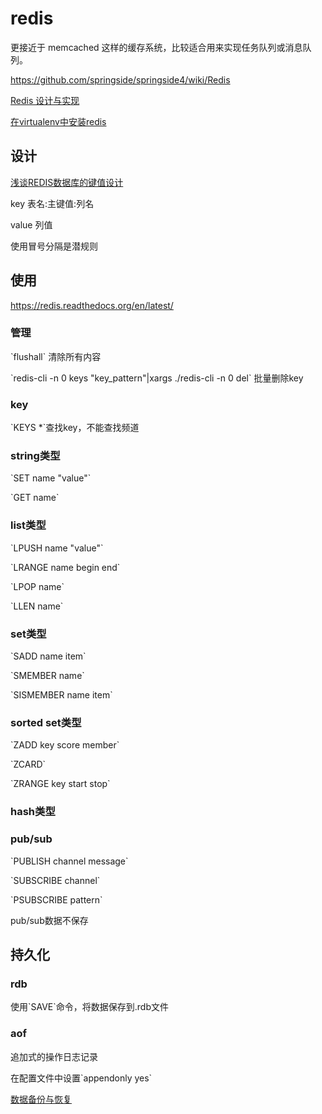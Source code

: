 = redis =
更接近于 memcached 这样的缓存系统，比较适合用来实现任务队列或消息队列。

[[https://github.com/springside/springside4/wiki/Redis]]

[[http://www.redisbook.com/en/latest/|Redis 设计与实现]]

[[install_redis_in_venv|在virtualenv中安装redis]]
== 设计 ==
[[http://www.hoterran.info/redis_kv_design|浅谈REDIS数据库的键值设计]]

key 表名:主键值:列名

value 列值

使用冒号分隔是潜规则

== 使用 ==
[[https://redis.readthedocs.org/en/latest/]]
=== 管理 ===
`flushall` 清除所有内容

`redis-cli -n 0 keys "key_pattern"|xargs ./redis-cli -n 0 del` 批量删除key
=== key ===
`KEYS *`查找key，不能查找频道

=== string类型 ===
`SET name "value"`

`GET name`

=== list类型 ===
`LPUSH name "value"`

`LRANGE name begin end`

`LPOP name`

`LLEN name`

=== set类型 ===
`SADD name item`

`SMEMBER name`

`SISMEMBER name item`

=== sorted set类型 ===
`ZADD key score member`

`ZCARD`

`ZRANGE key start stop`

=== hash类型 ===


=== pub/sub ===
`PUBLISH channel message`

`SUBSCRIBE channel`

`PSUBSCRIBE pattern`

pub/sub数据不保存

== 持久化 ==

=== rdb ===
使用`SAVE`命令，将数据保存到.rdb文件

=== aof ===
追加式的操作日志记录

在配置文件中设置`appendonly yes`

[[http://haili.me/archives/tag/redis%E6%8C%81%E4%B9%85%E5%8C%96%E5%AD%98%E5%82%A8|数据备份与恢复]]
